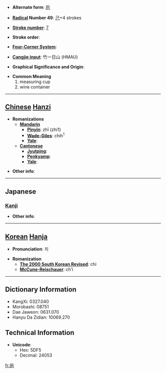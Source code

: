 * '''Alternate form''': [[卮]]

* '''[[Wiktionary:Chinese radical index| Radical]] Number 49''': [[Wiktionary:Chinese radical index 己|己]]+4 strokes

* '''[[Wiktionary:Chinese total strokes index|Stroke number]]''': [[Wiktionary:Chinese total strokes index 7|7]]

* '''Stroke order''': 

* '''[[Wiktionary:Chinese four corner index|Four-Corner System]]''': 

* '''[[Wiktionary:Chinese Cangjie index|Cangjie input]]''': 竹一日山 (HMAU)

* '''Graphical Significance and Origin''': 

* '''Common Meaning'''
*#measuring cup
*# wine container


----

== [[Chinese]] [[Hanzi]] ==

* '''Romanizations'''
** '''[[Mandarin]]'''
*** '''[[Pinyin]]''': zhī (zhi1)
*** '''[[Wade-Giles]]''': chih<sup>1</sup>
*** '''[[Yale]]''': 
** '''[[Cantonese]]'''
*** '''[[Jyutping]]''':
*** '''[[Penkyamp]]''': 
*** '''[[Yale]]''': 

* '''Other info''': 

----

==Japanese==
===[[Kanji]]===
{{kanji|on readings=[[し]] (shi)|kun readings=[[さかずき]] (sakazuki)}}

* '''Other info''':  

----

== [[Korean]] [[Hanja]] ==

* '''Pronunciation''': 치

* '''Romanization'''
** '''[[The 2000 South Korean Revised Romanization|The 2000 South Korean Revised]]''': chi
** '''[[McCune-Reischauer]]''': ch'i

----

== Dictionary Information ==

* KangXi: 0327.040
* Morobashi: 08751
* Dae Jaweon: 0631.070
* Hanyu Da Zidian: 10069.270

== Technical Information ==

* '''Unicode''':
** Hex: 5DF5
** Decimal: 24053

[[fr:巵]]